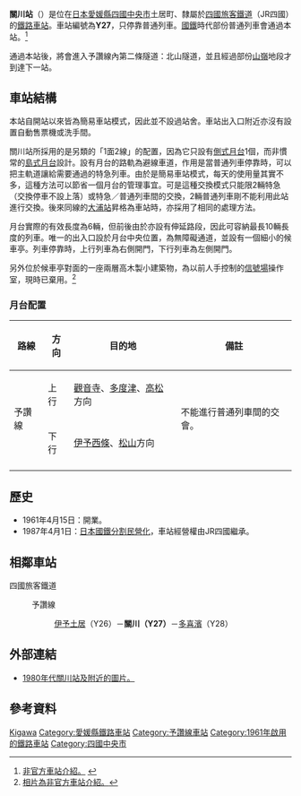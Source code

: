 {{NoteTA|1 = zh:關川站; zh-cn:关川站; zh-tw:關川車站; zh-hk:關川站; }}
{{日本車站資訊
|公司色   = #1cadca
|文字色   =
|站名     = 關川站
|pxl      =
|圖片     = Sekikawa20080301.JPG
|圖片說明 = 一輛前往觀音寺站的普通列車正停靠於關川站月台。左側為已棄用的信號場操作室。（2008年）
|日文原名 = 関川
|平假名   = せきがわ  
|羅馬拼音 = Sekigawa
|前一站   = Y26 [[伊予土居站|伊予土居]] 
|後一站   = [[多喜濱站|多喜濱]] Y28
|前一站距離 = 3.6
|後一站距離 = 7.2
|電報略號 = セキ
|車站編號 = {{車站編號c|#fbaf18|Y27}}
|所屬公司 = [[四國旅客鐵道|四國旅客鐵道]]（JR四國）
|所屬路線 = {{Color|#fbaf18|■}}[[予讚線|予讚線]]
|距離     = 92.2
|起站       = [[高松站_(香川縣)|高松]]
|所在地   = [[愛媛縣|愛媛縣]][[四國中央市|四國中央市]]土居町北野
|車站構造 = [[地面車站|地面車站]]
|月台配置 = 1面1線（另加不設月台通過線1條）
|啟用年月日 = 1961年4月15日
|廢止年月日 =
|上下車人次 = 
|統計年度 = 
|備註     = 無人站
}}
'''關川站'''（{{jpn|j=関川駅|hg=せきがわえき|rm=Sekigawa eki|f=y}}）是位在[[日本|日本]][[愛媛縣|愛媛縣]][[四國中央市|四國中央市]]土居町、隸屬於[[四國旅客鐵道|四國旅客鐵道]]（JR四國）的[[鐵路車站|鐵路車站]]。車站編號為'''Y27'''，只停靠普通列車。[[日本國有鐵道|國鐵]]時代部份普通列車會通過本站。<ref>[http://www.shikoku.org.uk/JR/LINE/yosan/ST-SEKIGAWA.htm 非官方車站介紹。] {{webarchive|url=https://web.archive.org/web/20150924101429/http://www.shikoku.org.uk/JR/LINE/yosan/ST-SEKIGAWA.htm |date=2015-09-24 }}</ref>

通過本站後，將會進入予讚線內第二條隧道：北山隧道，並且經過部份[[山嶺|山嶺]]地段才到達下一站。

==車站結構==
本站自開站以來皆為簡易車站模式，因此並不設過站舍。車站出入口附近亦沒有設置自動售票機或洗手間。

關川站所採用的是另類的「1面2線」的配置，因為它只設有[[側式月台|側式月台]]1個，而非慣常的[[島式月台|島式月台]]設計。設有月台的路軌為避線車道，作用是當普通列車停靠時，可以把主軌道讓給需要通過的特急列車。由於是簡易車站模式，每天的使用量其實不多，這種方法可以節省一個月台的管理事宜。可是這種交換模式只能限2輛特急（交換停車不設上落）或特急／普通列車間的交換，2輛普通列車剛不能利用此站進行交換。後來同線的[[大浦站|大浦站]]昇格為車站時，亦採用了相同的處理方法。

月台實際的有效長度為6輛，但前後由於亦設有伸延路段，因此可容納最長10輛長度的列車。唯一的出入口設於月台中央位置，為無障礙通道，並設有一個細小的候車亭。列車停靠時，上行列車為右側開門，下行列車為左側開門。

另外位於候車亭對面的一座兩層高木製小建築物，為以前人手控制的[[信號場|信號場]]操作室，現時已棄用。<ref>[http://f.st-hatena.com/images/fotolife/d/denwaban/20111012/20111012212529_original.jpg 相片為非官方車站介紹。]</ref>

===月台配置===
{| class="wikitable"
|+ 
|-
!路線!!方向!!目的地!!備註
|-
! rowspan="2"|{{Color|#fbaf18|■}}予讚線
|上行
| [[觀音寺站_(香川縣)|觀音寺]]、[[多度津站|多度津]]、[[高松站_(香川縣)|高松]]方向
| rowspan="2"|不能進行普通列車間的交會。
|-
|下行
| [[伊予西條站|伊予西條]]、[[松山站_(愛媛縣)|松山]]方向
|-
|}

==歷史==
*1961年4月15日：開業。
*1987年4月1日：[[日本國鐵分割民營化|日本國鐵分割民營化]]，車站經營權由JR四國繼承。

== 相鄰車站 ==
;四國旅客鐵道
:{{Color|#fbaf18|■}}予讚線
::[[伊予土居站|伊予土居]]（Y26）－'''關川（Y27）'''－[[多喜濱站|多喜濱]]（Y28）

==外部連結==
*[http://suwiha.web.fc2.com/8000/railway8016.htm 1980年代關川站及附近的圖片。]

==參考資料==
{{reflist}}

{{予讚線 (高松地區)}}

{{DEFAULTSORT:Sekigawa}}
[[Category:日本鐵路車站_Se|Kigawa]]
[[Category:愛媛縣鐵路車站|Category:愛媛縣鐵路車站]]
[[Category:予讚線車站|Category:予讚線車站]]
[[Category:1961年啟用的鐵路車站|Category:1961年啟用的鐵路車站]]
[[Category:四國中央市|Category:四國中央市]]
